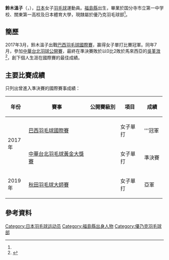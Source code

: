 {{noteTA|G1=Badminton}}
{{Infobox 羽球選手
| playername              = {{lang|ja|<small>すずき はるこ</small><br/><big>鈴木 温子</big>}}<br/><small>({{lang|en|Suzuki Haruko}})</small>
| image                   = 
| size                    = 
| caption                 = 
| birth_name              = 
| date_of_birth           = {{birth_date_and_age|1991|2|17}}<ref name="Yonex">{{ja}}{{cite web|script-title=ja:ヨネックス バドミントンチーム 選手紹介|url=http://www.yonex.co.jp/badminton/yonex-badminton-team/|access-date=2017-03-18|archive-date=2018-07-15|archive-url=https://web.archive.org/web/20180715181649/http://www.yonex.co.jp/badminton/yonex-badminton-team/|dead-url=no}}</ref>
| place_of_birth          = {{JPN}}[[福島縣|福島縣]]<ref name="Yonex"/>
| height                  = {{height|m=1.54}}<ref name="Yonex"/>
| weight                  = 
| event                   = 女子單打
| country                 = {{JPN}}
| years_started           = 
| handedness              = 右手<ref name="Yonex"/>
| coach                   = 
| highest_ranking         = 第213位（女單）
| date_of_highest_ranking = 2017年3月16日<ref name="highest-ranking">{{en}}[http://bwfcontent.tournamentsoftware.com/ranking/player.aspx?id=13075&player=391566 BWF World Ranking - Ranking of Haruko SUZUKI (81880)] {{Wayback|url=http://bwfcontent.tournamentsoftware.com/ranking/player.aspx?id=13075&player=391566 |date=20190701114901 }}</ref>
| current_ranking         = 第213位（女單）
| date_of_current_ranking = 2017年3月16日<ref>{{en}}
[http://bwfcontent.tournamentsoftware.com/ranking/category.aspx?id=13075&category=473 BWF World Ranking - BWF世界排名榜 (3/16/2017) - Women's singles] {{Wayback|url=http://bwfcontent.tournamentsoftware.com/ranking/category.aspx?id=13075&category=473 |date=20190701114901 }}</ref>
| played                  = 10勝–6負（女單）<br/>6勝–3負（女雙）
| titles                  = 
| bwf_profile             = 86E4CF80-C1F5-4121-828B-4EC3E79B55B8
| bwf_id                  = 81880
| updated                 = 2017年3月18日
}}
{{MedalTableTop}}
{{MedalSport | 女子[[羽毛球|羽毛球]]}}
{{MedalCountry | {{JPN}}}}
{{MedalCompetition  | [[全日本綜合羽毛球錦標賽|全日本綜合羽毛球錦標賽]]}}
{{MedalCountry | {{flagicon|JPN}}東京都（YONEX）}}
{{MedalBronze| [[2016年全日本綜合羽毛球錦標賽|2016年 東京都]] | 女子單打 }}
{{MedalBottom}}
'''鈴木溫子'''（{{jpn|j=鈴木 温子|kn=すずき はるこ|rm=Suzuki Haruko}}，{{bd|1991年|2月17日||}}），[[日本|日本]]女子[[羽毛球|羽毛球]]運動員。[[福島縣|福島縣]]出生，畢業於国分寺市立第一中学校、關東第一高校及日本體育大學，現隸屬於優乃克羽毛球部<ref name="Yonex"/>。

==簡歷==
2017年3月，鈴木溫子出戰[[2017年巴西羽毛球國際賽|巴西羽毛球國際賽]]，赢得女子單打比賽冠軍。同年7月，參加[[2017年中華台北羽球公開賽|中華台北羽球公開賽]]，最終在準決賽敗於以0比2敗於馬來西亞的[[吳堇溦|吳堇溦]]<ref>{{zh-sg}}{{cite news|title=台北羽球賽‧難敵寶島美食誘惑 堇溦笑言肥著回去|url=http://www.chinapress.com.my/20170702/台北羽球賽‧難敵寶島美食誘惑-堇溦笑言肥著回去/|newspaper=中國報|date=2017-07-02|accessdate=2022-02-12|archive-date=2018-10-04|archive-url=https://web.archive.org/web/20181004035207/http://www.chinapress.com.my/20170702/%E5%8F%B0%E5%8C%97%E7%BE%BD%E7%90%83%E8%B3%BD%E2%80%A7%E9%9B%A3%E6%95%B5%E5%AF%B6%E5%B3%B6%E7%BE%8E%E9%A3%9F%E8%AA%98%E6%83%91-%E5%A0%87%E6%BA%A6%E7%AC%91%E8%A8%80%E8%82%A5%E8%91%97%E5%9B%9E%E5%8E%BB/|dead-url=no}}</ref>，創下個人生涯在國際賽的最佳成績。

==主要比賽成績==
只列出曾進入準決賽的國際賽事成績：
{| class=wikitable style="text-align:center; font-size:small;" 
!width="50"|年份
!width="180"|賽事
!width="80"|公開賽級別
!width="60"|項目
!width="50"|成績
|-
!rowspan="2"|2017年
|[[2017年巴西羽毛球國際賽|巴西羽毛球國際賽]]
|{{BWFIC}}
|女子單打
|bgcolor="gold"|'''冠軍
|-
|[[2017年中華台北羽球公開賽|中華台北羽毛球黃金大獎賽]]
|{{BWFGPG}}
|女子單打
|bgcolor="#b8860b"|準決賽
|-
!rowspan="1"|2019年
|[[2019年秋田羽毛球大師賽|秋田羽毛球大師賽]]
|{{BWF100}}
|女子單打
|bgcolor="silver"|亞軍
|}
{{BWF賽事級別索引}}

==參考資料==
{{Reflist}}

{{DEFAULTSORT:Suzuki Haruko}}
[[Category:日本羽毛球运动员|Category:日本羽毛球运动员]]
[[Category:福島縣出身人物|Category:福島縣出身人物]]
[[Category:優乃克羽毛球部|Category:優乃克羽毛球部]]